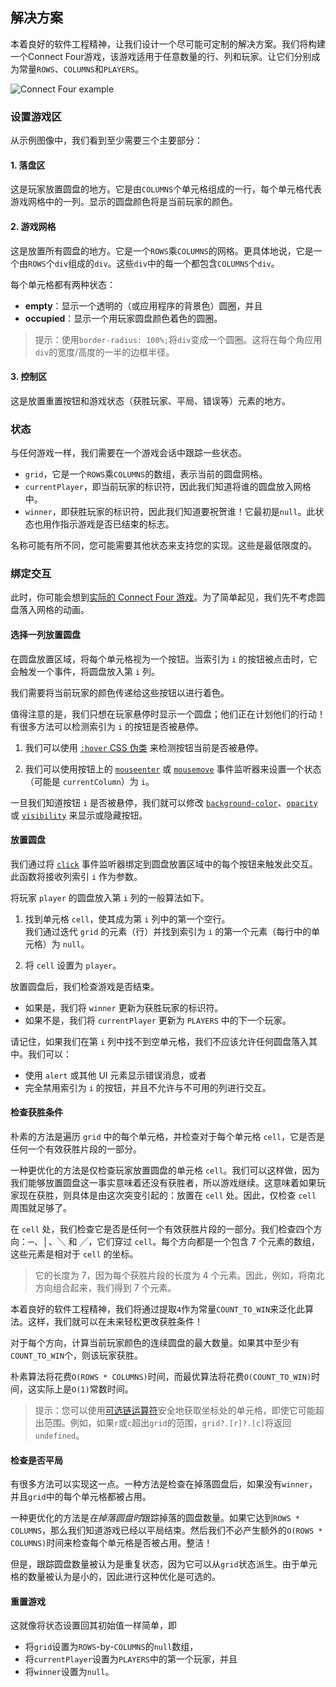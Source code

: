 ## 解决方案

本着良好的软件工程精神，让我们设计一个尽可能可定制的解决方案。我们将构建一个Connect Four游戏，该游戏适用于任意数量的行、列和玩家。让它们分别成为常量`ROWS`、`COLUMNS`和`PLAYERS`。

![Connect Four example](/img/questions/connect-four/connect-four-example.png)

### 设置游戏区

从示例图像中，我们看到至少需要三个主要部分：

#### 1. 落盘区

这是玩家放置圆盘的地方。它是由`COLUMNS`个单元格组成的一行，每个单元格代表游戏网格中的一列。显示的圆盘颜色将是当前玩家的颜色。

#### 2. 游戏网格

这是放置所有圆盘的地方。它是一个`ROWS`乘`COLUMNS`的网格。更具体地说，它是一个由`ROWS`个`div`组成的`div`。这些`div`中的每一个都包含`COLUMNS`个`div`。

每个单元格都有两种状态：

* **empty**：显示一个透明的（或应用程序的背景色）圆圈，并且
* **occupied**：显示一个用玩家圆盘颜色着色的圆圈。

> 提示：使用`border-radius: 100%;`将`div`变成一个圆圈。这将在每个角应用`div`的宽度/高度的一半的边框半径。

#### 3. 控制区

这是放置重置按钮和游戏状态（获胜玩家、平局、错误等）元素的地方。

### 状态

与任何游戏一样，我们需要在一个游戏会话中跟踪一些状态。

* `grid`，它是一个`ROWS`乘`COLUMNS`的数组，表示当前的圆盘网格。
* `currentPlayer`，即当前玩家的标识符，因此我们知道将谁的圆盘放入网格中。
* `winner`，即获胜玩家的标识符，因此我们知道要祝贺谁！它最初是`null`。此状态也用作指示游戏是否已结束的标志。

名称可能有所不同，您可能需要其他状态来支持您的实现。这些是最低限度的。

### 绑定交互

此时，你可能会想到[实际的 Connect Four 游戏](https://en.wikipedia.org/wiki/Connect_Four)。为了简单起见，我们先不考虑圆盘落入网格的动画。

#### 选择一列放置圆盘

在圆盘放置区域，将每个单元格视为一个按钮。当索引为 `i` 的按钮被点击时，它会触发一个事件，将圆盘放入第 `i` 列。

我们需要将当前玩家的颜色传递给这些按钮以进行着色。

值得注意的是，我们只想在玩家悬停时显示一个圆盘；他们正在计划他们的行动！有很多方法可以检测索引为 `i` 的按钮是否被悬停。

1. 我们可以使用 [`:hover` CSS 伪类](https://developer.mozilla.org/en-US/docs/Web/CSS/:hover) 来检测按钮当前是否被悬停。

2. 我们可以使用按钮上的 [`mouseenter`](https://developer.mozilla.org/en-US/docs/Web/API/Element/mouseenter_event) 或 [`mousemove`](https://developer.mozilla.org/en-US/docs/Web/API/Element/mousemove_event) 事件监听器来设置一个状态（可能是 `currentColumn`）为 `i`。

一旦我们知道按钮 `i` 是否被悬停，我们就可以修改 [`background-color`](https://developer.mozilla.org/en-US/docs/Web/CSS/background-color)、[`opacity`](https://developer.mozilla.org/en-US/docs/Web/CSS/opacity) 或 [`visibility`](https://developer.mozilla.org/en-US/docs/Web/CSS/visibility) 来显示或隐藏按钮。

#### 放置圆盘

我们通过将 [`click`](https://developer.mozilla.org/en-US/docs/Web/API/Element/click_event) 事件监听器绑定到圆盘放置区域中的每个按钮来触发此交互。此函数将接收列索引 `i` 作为参数。

将玩家 `player` 的圆盘放入第 `i` 列的一般算法如下。

1. 找到单元格 `cell`，使其成为第 `i` 列中的第一个空行。\
   我们通过迭代 `grid` 的元素（行）并找到索引为 `i` 的第一个元素（每行中的单元格）为 `null`。

2. 将 `cell` 设置为 `player`。

放置圆盘后，我们检查游戏是否结束。

* 如果是，我们将 `winner` 更新为获胜玩家的标识符。
* 如果不是，我们将 `currentPlayer` 更新为 `PLAYERS` 中的下一个玩家。

请记住，如果我们在第 `i` 列中找不到空单元格，我们不应该允许任何圆盘落入其中。我们可以：

* 使用 `alert` 或其他 UI 元素显示错误消息，或者
* 完全禁用索引为 `i` 的按钮，并且不允许与不可用的列进行交互。

#### 检查获胜条件

朴素的方法是遍历 `grid` 中的每个单元格，并检查对于每个单元格 `cell`，它是否是任何一个有效获胜片段的一部分。

一种更优化的方法是仅检查玩家放置圆盘的单元格 `cell`。我们可以这样做，因为我们能够放置圆盘这一事实意味着还没有获胜者，所以游戏继续。这意味着如果玩家现在获胜，则具体是由这次突变引起的：放置在 `cell` 处。因此，仅检查 `cell` 周围就足够了。

在 `cell` 处，我们检查它是否是任何一个有效获胜片段的一部分。我们检查四个方向：─、│、╲ 和 ╱，它们穿过 `cell`。每个方向都是一个包含 7 个元素的数组，这些元素是相对于 `cell` 的坐标。

> 它的长度为 7，因为每个获胜片段的长度为 4 个元素。因此，例如，将南北方向组合起来，我们得到 7 个元素。

本着良好的软件工程精神，我们将通过提取`4`作为常量`COUNT_TO_WIN`来泛化此算法。这样，我们就可以在未来轻松更改获胜条件！

对于每个方向，计算当前玩家颜色的连续圆盘的最大数量。如果其中至少有`COUNT_TO_WIN`个，则该玩家获胜。

朴素算法将花费`O(ROWS * COLUMNS)`时间，而最优算法将花费`O(COUNT_TO_WIN)`时间，这实际上是`O(1)`常数时间。

> 提示：您可以使用[可选链运算符](https://developer.mozilla.org/en-US/docs/Web/JavaScript/Reference/Operators/Optional_chaining)安全地获取坐标处的单元格，即使它可能超出范围。例如，如果`r`或`c`超出`grid`的范围，`grid?.[r]?.[c]`将返回`undefined`。

#### 检查是否平局

有很多方法可以实现这一点。一种方法是检查在掉落圆盘后，如果没有`winner`，并且`grid`中的每个单元格都被占用。

一种更优化的方法是*在掉落圆盘时*跟踪掉落的圆盘数量。如果它达到`ROWS * COLUMNS`，那么我们知道游戏已经以平局结束。然后我们不必产生额外的`O(ROWS * COLUMNS)`时间来检查每个单元格是否被占用。整洁！

但是，跟踪圆盘数量被认为是重复状态，因为它可以从`grid`状态派生。由于单元格的数量被认为是小的，因此进行这种优化是可选的。

#### 重置游戏

这就像将状态设置回其初始值一样简单，即

* 将`grid`设置为`ROWS`-by-`COLUMNS`的`null`数组，
* 将`currentPlayer`设置为`PLAYERS`中的第一个玩家，并且
* 将`winner`设置为`null`。
